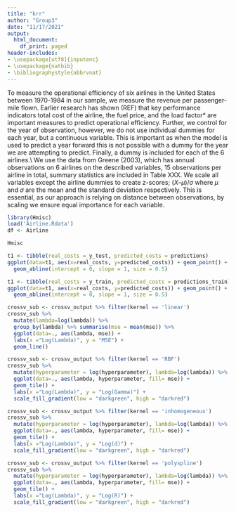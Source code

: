 ```yaml
---
title: "krr"
author: "Group3"
date: "11/17/2021"
output:
  html_document:
    df_print: paged
header-includes:
- \usepackage[utf8]{inputenc}
- \usepackage{natbib}
- \bibliographystyle{abbrvnat}
---
```

\section{Introduction}

\section{Data}
To measure the operational efficiency of six airlines in the United States between 1970-1984 in our sample, we measure the revenue per passenger-mile flown. Earlier research has shown (REF) that key performance indicators total cost of the airline, the fuel price, and the load factor* are important measures to predict operational efficiency. Further, we control for the year of observation, however, we do not use individual dummies for each year, but a continuous variable. This is important as when the model is used to predict a year forward this is not possible with a dummy for the year we are attempting to predict. Finally, a dummy is included for each of the 6 airlines.\\
We use the data from Greene (2003), which has annual observations on 6 airlines on the described variables, 15 observations per airline in total, summary statistics are included in Table XXX. We scale all variables except the airline dummies to create z-scores; $(X – \mu) / \sigma$  where $\mu$ and $\sigma$ are the mean and the standard deviation respectively. This is essential, as our approach is relying on distance between observations, by scaling we ensure equal importance for each variable.

```r
library(Hmisc)
load('Airline.Rdata')
df <- Airline

Hmisc

```


\section{Method}

\section{Results}


```r
t1 <- tibble(real_costs = y_test, predicted_costs = predictions)
ggplot(data=t1, aes(x=real_costs, y=predicted_costs)) + geom_point() + 
  geom_abline(intercept = 0, slope = 1, size = 0.5)
```

```r
t1 <- tibble(real_costs = y_train, predicted_costs = predictions_train)
ggplot(data=t1, aes(x=real_costs, y=predicted_costs)) + geom_point() + 
  geom_abline(intercept = 0, slope = 1, size = 0.5)
```
```r
crossv_sub <- crossv_output %>% filter(kernel == 'linear')
crossv_sub %>%
  mutate(lambda=log(lambda)) %>%
  group_by(lambda) %>% summarise(mse = mean(mse)) %>%
  ggplot(data=., aes(lambda, mse)) + 
  labs(x ="Log(Lambda)", y = "MSE") +
  geom_line()
```
```r
crossv_sub <- crossv_output %>% filter(kernel == 'RBF')
crossv_sub %>%
  mutate(hyperparameter = log(hyperparameter), lambda=log(lambda)) %>%
  ggplot(data=., aes(lambda, hyperparameter, fill= mse)) + 
  geom_tile() + 
  labs(x ="Log(Lambda)", y = "Log(Gamma)") +
  scale_fill_gradient(low = "darkgreen", high = "darkred")
```
```r
crossv_sub <- crossv_output %>% filter(kernel == 'inhomogeneous')
crossv_sub %>%
  mutate(hyperparameter = log(hyperparameter), lambda=log(lambda)) %>%
  ggplot(data=., aes(lambda, hyperparameter, fill= mse)) + 
  geom_tile() + 
  labs(x ="Log(Lambda)", y = "Log(d)") +
  scale_fill_gradient(low = "darkgreen", high = "darkred")
```

```r
crossv_sub <- crossv_output %>% filter(kernel == 'polyspline')
crossv_sub %>%
  mutate(hyperparameter = log(hyperparameter), lambda=log(lambda)) %>%
  ggplot(data=., aes(lambda, hyperparameter, fill= mse)) + 
  geom_tile() + 
  labs(x ="Log(Lambda)", y = "Log(R)") +
  scale_fill_gradient(low = "darkgreen", high = "darkred")
```

\section{Discussion}